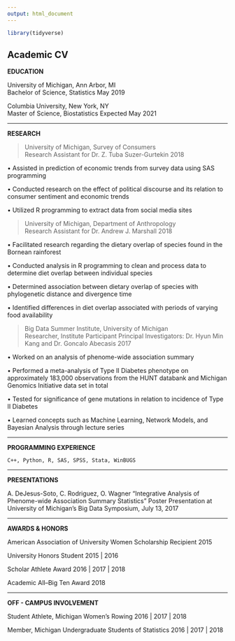 ```yaml
---
output: html_document
---
```


```r
library(tidyverse)
```

## Academic CV ##

**EDUCATION**

University of Michigan, Ann Arbor, MI 				    	                             
Bachelor of Science, Statistics                                                 May 2019

Columbia University, New York, NY					                                  
Master of Science, Biostatistics                                            Expected May 2021

***

**RESEARCH**
	
> University of Michigan, Survey of Consumers				     
Research Assistant for Dr. Z. Tuba Suzer-Gurtekin 
2018


•	Assisted in prediction of economic trends from 
survey data using SAS programming

•	Conducted research on the effect of political 
discourse and its relation to consumer sentiment and
economic trends

•	Utilized R programming to extract data from social
media sites


> University of Michigan, Department of Anthropology		 
Research Assistant for Dr. Andrew J. Marshall 
2018


•	Facilitated research regarding the dietary overlap 
of species found in the Bornean rainforest 

•	Conducted analysis in R programming to clean and process
data to determine diet overlap between individual species

•	Determined association between dietary overlap of 
species with phylogenetic distance and divergence time

•	Identified differences in diet overlap associated with
periods of varying food availability



>Big Data Summer Institute, University of Michigan			 
Researcher, Institute Participant
Principal Investigators: Dr. Hyun Min Kang and Dr. Goncalo Abecasis 2017


•	Worked on an analysis of phenome-wide association summary

•	Performed a meta-analysis of Type II Diabetes phenotype on 
approximately 183,000 observations from the HUNT databank and
Michigan Genomics Initiative data set in total

•	Tested for significance of gene mutations in relation to 
incidence of Type II Diabetes

•	Learned concepts such as Machine Learning, Network Models, 
and Bayesian Analysis through lecture series

***

**PROGRAMMING EXPERIENCE**

	C++, Python, R, SAS, SPSS, Stata, WinBUGS


***

**PRESENTATIONS**
	
A. DeJesus-Soto, C. Rodriguez, O. Wagner “Integrative Analysis of Phenome-wide Association Summary Statistics” Poster Presentation at University of Michigan’s Big Data Symposium, July 13, 2017


***


**AWARDS & HONORS**

American Association of University Women Scholarship Recipient                     2015  

University Honors Student                                                       2015 | 2016     

Scholar Athlete Award							                                          2016 | 2017 | 2018

Academic All–Big Ten Award					                                               2018


***


**OFF - CAMPUS INVOLVEMENT**
	
Student Athlete, Michigan Women’s Rowing 				                            2016 | 2017 | 2018

Member, Michigan Undergraduate Students of Statistics                       2016 | 2017 | 2018
